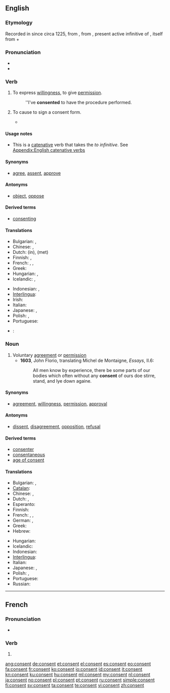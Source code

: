 {{slim-wikipedia}}
==English==

===Etymology===
Recorded in {{etyl|enm}} since circa 1225, from {{etyl|fro}} {{term|consentir|lang=fro}}, from {{etyl|la}} {{term|consentire|cōnsentīre|lang=la}}, present active infinitive of {{term|consentio|cōnsentiō|to feel together|lang=la}}, itself from {{term|com-||with}} + {{term|sentio|sentiō|lang=la|to feel}}

===Pronunciation===
* {{audio|en-us-consent.ogg|Audio (US)}}
* {{rhymes|ɛnt}}

===Verb===
{{en-verb}}

# {{intransitive}} To express [[willingness]], to give [[permission]].
#: ''I've '''consented''' to have the procedure performed.
# {{transitive|medicine}} To cause to sign a consent form.
#* {{quote-journal|title=A randomized clinical trial to compare the effectiveness of canine lacebacks with reference to … |- ►maneyjournals.org [HTML]|author=T Usmani|coauthors=KD O'Brien, HV Worthington, S Derwent, D …|journal=Journal of Orthodontics|year=2002|passage=When the patient was '''consented''' to enter the study and registered, a telephone call was made to research assistant}}

====Usage notes====
* This is a [[catenative]] verb that takes the ''to infinitive''. See [[Appendix:English catenative verbs]]

====Synonyms====
* {{sense|intransitive}} [[agree]], [[assent]], [[approve]]

====Antonyms====
* {{sense|intransitive}} [[object#Verb|object]], [[oppose]]

====Derived terms====
* [[consenting]]

====Translations====
{{trans-top|to express willingness}}
* Bulgarian: {{t-|bg|съгласявам се|sc=Cyrl}}, {{t|bg|съгласен съм|sc=Cyrl}}
* Chinese: {{t|zh|承诺|tr=[[cheng2 nuo4]]|sc=Hani}}, {{t|zh|同意|tr=[[tong2 yi4]]|sc=Hani}}
* Dutch: {{t|nl|toestemmen}} (in), {{t|nl|instemmen}} (met)
* Finnish: {{t|fi|hyväksyä}}, {{t|fi|suostua}}
* French: {{t+|fr|consentir}}, {{t+|fr|approuver}}, {{t+|fr|agréer}}
* Greek: {{t+|el|συναινώ|tr=synainó|sc=Grek}}
* Hungarian: {{t|hu|beleegyez}}, {{t|hu|hozzájárulását adja}}
* Icelandic: {{t|is|samþykkja}}, {{t|is|fallast á}}
{{trans-mid}}
* Indonesian: {{t+|id|setuju|xs=Indonesian}}, {{t-|id|rela|xs=Indonesian}}
* [[Interlingua]]: {{t|ia|consentir}}
* Irish: {{t|ga|toiligh}}
* Italian: {{t+|it|consentire}}
* Japanese: {{t|ja|承諾する|[[shōdaku suru]]|sc=Jpan}}, {{t|ja|同意する|[[dōi suru]]|sc=Jpan}}
* Polish: {{t|pl|zgadzać się}}, {{t|pl|przyzwalać}}
* Portuguese: {{t+|pt|consentir}}
{{trans-bottom}}

{{checktrans-top}}
* {{ttbc|he}}: {{t|he|להסכים|tr=le'haskym|sc=Hebr}}
{{trans-bottom}}

===Noun===
{{en-noun}}

# Voluntary [[agreement]] or [[permission]]
#*'''1603''', John Florio, translating Michel de Montaigne, ''Essays'', II.6:
#*:All men know by experience, there be some parts of our bodies which often without any '''consent''' of ours doe stirre, stand, and lye down againe.

====Synonyms====
* {{sense|voluntary agreement}} [[agreement]], [[willingness]], [[permission]], [[approval]]

====Antonyms====
* {{sense|voluntary agreement}} [[dissent]], [[disagreement]], [[opposition]], [[refusal]]

====Derived terms====
* [[consenter]]
* [[consentaneous]]
* [[age of consent]]

====Translations====
{{trans-top|voluntary agreement}}
* Bulgarian: {{t+|bg|съгласие|n|sc=Cyrl}}, {{t+|bg|разрешение|n|sc=Cyrl}}
* [[Catalan]]: {{t|ca|consentiment|m}}
* Chinese: {{t|zh|承诺|tr=[[cheng2 nuo4]]|sc=Hani}}, {{t|zh|同意|tr=[[tong2 yi4]]|sc=Hani}}
* Dutch: {{t-|nl|toestemming|f}}, {{t-|nl|instemming|f}}
* Esperanto: {{t|eo|konsento}}
* Finnish: {{t|fi|suostumus}}
* French: {{t+|fr|consentement|m}}, {{t+|fr|approbation|f}}, {{t+|fr|agrément}}
* German: {{t|de|Zustimmung|f}}, {{t|de|Konsens|m}}
* Greek: {{t+|el|συναίνεση|f|tr=synaínesi|sc=Grek}}
* Hebrew: {{t|he|הסכמה|f|tr=haskama|sc=Hebr}}
{{trans-mid}}
* Hungarian: {{t+|hu|beleegyezés}}
* Icelandic: {{t|is|samþykki|n}}
* Indonesian: {{t+|id|setuju|alt=persetujuan|xs=Indonesian}}
* [[Interlingua]]: {{t|ia|consentimento}}
* Italian: {{t+|it|consenso|m}}
* Japanese: {{t|ja|承諾|tr={{l|ja|しょうだく}}, [[shōdaku]]|sc=Jpan}}, {{t|ja|同意|tr={{l|ja|どうい}}, [[dōi]]|sc=Jpan}}
* Polish: {{t|pl|zgoda|f}}, {{t|pl|pozwolenie|n}}
* Portuguese: {{t+|pt|consentimento|m}}
* Russian: {{t|ru|дозволение|n|sc=Cyrl}}
{{trans-bottom}}

----

==French==

===Pronunciation===
* {{IPA|/kɔ̃.sɑ̃/|lang=fr}}

===Verb===
{{fr-verb-form}}

# {{conjugation of|consentir||3|s|pres|ind|lang=fr}}

[[ang:consent]]
[[de:consent]]
[[et:consent]]
[[el:consent]]
[[es:consent]]
[[eo:consent]]
[[fa:consent]]
[[fr:consent]]
[[ko:consent]]
[[io:consent]]
[[id:consent]]
[[it:consent]]
[[kn:consent]]
[[ku:consent]]
[[hu:consent]]
[[ml:consent]]
[[my:consent]]
[[nl:consent]]
[[ja:consent]]
[[no:consent]]
[[pl:consent]]
[[pt:consent]]
[[ru:consent]]
[[simple:consent]]
[[fi:consent]]
[[sv:consent]]
[[ta:consent]]
[[te:consent]]
[[vi:consent]]
[[zh:consent]]